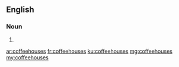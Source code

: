 ==English==

===Noun===
{{head|en|plural}}

# {{plural of|coffeehouse|lang=en|nocat=1}}

[[ar:coffeehouses]]
[[fr:coffeehouses]]
[[ku:coffeehouses]]
[[mg:coffeehouses]]
[[my:coffeehouses]]